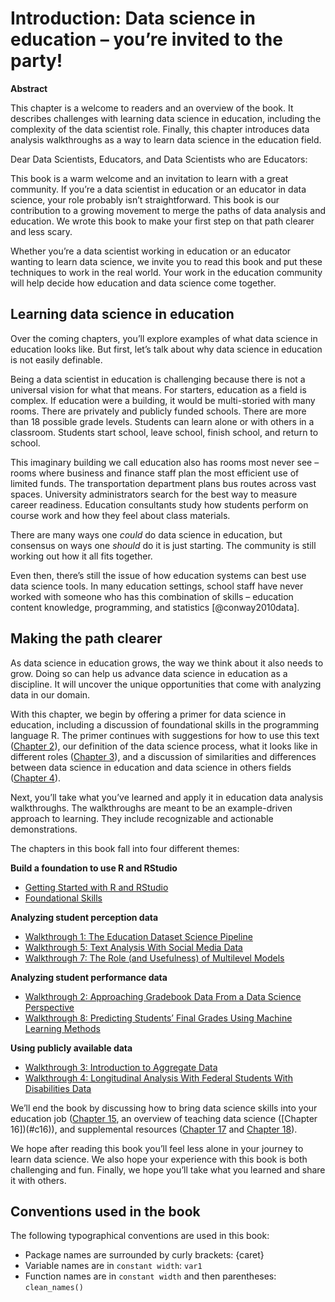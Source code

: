 # Introduction: Data science in education -- you're invited to the party! {#c01}

**Abstract**

This chapter is a welcome to readers and an overview of the book. It describes challenges with learning data science in education, including the complexity of the data scientist role. Finally, this chapter introduces data analysis walkthroughs as a way to learn data science in the education field.

Dear Data Scientists, Educators, and Data Scientists who are Educators: 

This book is a warm welcome and an invitation to learn with a great community. If you're a data scientist in education or an educator in data science, your role probably isn't straightforward. This book is our contribution to a growing movement to merge the paths of data analysis and education. We wrote this book to make your first step on that path clearer and less scary.

Whether you're a data scientist working in education or an educator wanting to learn data science, we invite you to read this book and put these techniques to work in the real world. Your work in the education community will help decide how education and data science come together.

## Learning data science in education

Over the coming chapters, you'll explore examples of what data science in education looks like. But first, let's talk about why data science in education is not easily definable. 

Being a data scientist in education is challenging because there is not a universal vision for what that means. For starters, education as a field is complex. If education were a building, it would be multi-storied with many rooms. There are privately and publicly funded schools. There are more than 18 possible grade levels. Students can learn alone or with others in a classroom. Students start school, leave school, finish school, and return to school. 

This imaginary building we call education also has rooms most never see -- rooms where business and finance staff plan the most efficient use of limited funds. The transportation department plans bus routes across vast spaces. University administrators search for the best way to measure career readiness. Education consultants study how students perform on course work and how they feel about class materials. 

There are many ways one *could* do data science in education, but consensus on ways one *should* do it is just starting. The community is still working out how it all fits together. 

Even then, there's still the issue of how education systems can best use data science tools. In many education settings, school staff have never worked with someone who has this combination of skills -- education content knowledge, programming, and statistics [@conway2010data].

## Making the path clearer

As data science in education grows, the way we think about it also needs to grow. Doing so can help us advance data science in education as a discipline. It will uncover the unique opportunities that come with analyzing data in our domain.

With this chapter, we begin by offering a primer for data science in education, including a discussion of foundational skills in the programming language R. The primer continues with suggestions for how to use this text ([Chapter 2](#c02)), our definition of the data science process, what it looks like in different roles ([Chapter 3](#c03)), and a discussion of similarities and differences between data science in education and data science in others fields ([Chapter 4](#c04)).

Next, you'll take what you've learned and apply it in education data analysis walkthroughs. The walkthroughs are meant to be an example-driven approach to learning. They include recognizable and actionable demonstrations. 

The chapters in this book fall into four different themes:

**Build a foundation to use R and RStudio**

* [Getting Started with R and RStudio](#c05)
* [Foundational Skills](#c06)

**Analyzing student perception data**

* [Walkthrough 1: The Education Dataset Science Pipeline](#c07)
* [Walkthrough 5: Text Analysis With Social Media Data](#c16)
* [Walkthrough 7: The Role (and Usefulness) of Multilevel Models](#c13)

**Analyzing student performance data**

* [Walkthrough 2: Approaching Gradebook Data From a Data Science Perspective](#c08)
* [Walkthrough 8: Predicting Students' Final Grades Using Machine Learning Methods](#c14)

**Using publicly available data**

* [Walkthrough 3: Introduction to Aggregate Data](#c09)
* [Walkthrough 4: Longitudinal Analysis With Federal Students With Disabilities Data](#c10)

We'll end the book by discussing how to bring data science skills into your education job ([Chapter 15](#c15), an overview of teaching data science ([Chapter 16])(#c16)), and supplemental resources ([Chapter 17](#c17) and [Chapter 18](#c18)). 

We hope after reading this book you'll feel less alone in your journey to learn data science. We also hope your experience with this book is both challenging and fun. Finally, we hope you'll take what you learned and share it with others.

## Conventions used in the book

The following typographical conventions are used in this book:

* Package names are surrounded by curly brackets: {caret}
* Variable names are in `constant width`: `var1`
* Function names are in `constant width` and then parentheses: `clean_names()`
